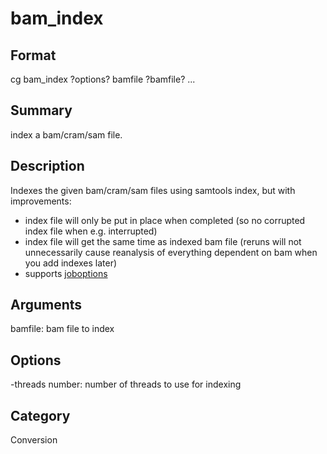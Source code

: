 = bam_index =

== Format ==
cg bam_index ?options? bamfile ?bamfile? ...

== Summary ==
index a bam/cram/sam file.

== Description ==
Indexes the given bam/cram/sam files using samtools index, but with improvements:
* index file will only be put in place when completed (so no corrupted index file when e.g. interrupted)
* index file will get the same time as indexed bam file (reruns will not unnecessarily cause reanalysis of everything dependent on bam when you add indexes later)
* supports [[joboptions]]

== Arguments ==
; bamfile: bam file to index

== Options ==
; -threads number: number of threads to use for indexing

== Category ==
Conversion
